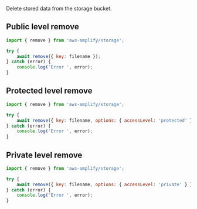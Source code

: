 Delete stored data from the storage bucket.

<!-- TODO Rewrite is it important to have separate between the difference storage protection levels? -->

## Public level remove

```javascript
import { remove } from 'aws-amplify/storage';

try {
	await remove({ key: filename });
} catch (error) {
	console.log('Error ', error);
}

```

## Protected level remove

```javascript
import { remove } from 'aws-amplify/storage';

try {
	await remove({ key: filename, options: { accessLevel: 'protected' } });
} catch (error) {
	console.log('Error ', error);
}
```

## Private level remove

```javascript
import { remove } from 'aws-amplify/storage';

try {
	await remove({ key: filename, options: { accessLevel: 'private' } });
} catch (error) {
	console.log('Error ', error);
}
```

